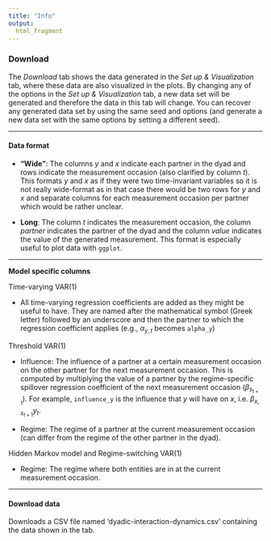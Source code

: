 ```yaml
---
title: "Info"
output: 
  html_fragment
---
```


### Download

The *Download* tab shows the data generated in the *Set up & Visualization* tab, where these data are also visualized in the plots. By changing any of the options in the *Set up & Visualization* tab, a new data set will be generated and therefore the data in this tab will change. You can recover any generated data set by using the same seed and options (and generate a new data set with the same options by setting a different seed).

***

#### Data format

* **"Wide"**: The columns *y* and *x* indicate each partner in the dyad and rows indicate the measurement occasion (also clarified by column *t*). This formats *y* and *x* as if they were two time-invariant variables so it is not really wide-format as in that case there would be two rows for *y* and *x* and separate columns for each measurement occasion per partner which would be rather unclear.

* **Long**: The column *t* indicates the measurement occasion, the column *partner* indicates the partner of the dyad and the column *value* indicates the value of the generated measurement. This format is especially useful to plot data with `ggplot`.

***

**Model specific columns**

Time-varying VAR(1)

* All time-varying regression coefficients are added as they might be useful to have. They are named after the mathematical symbol (Greek letter) followed by an underscore and then the partner to which the regression coefficient applies (e.g., $\alpha_{y,t}$ becomes `alpha_y`)

Threshold VAR(1)

* Influence: The influence of a partner at a certain measurement occasion on the other partner for the next measurement occasion. This is computed by multiplying the value of a partner by the regime-specific spillover regression coefficient of the next measurement occasion ($\beta_{s_{t+1}}$). For example, `influence_y` is the influence that $y$ will have on $x$, i.e. $\beta_{x, s_{t+1}} y_{t}$.

* Regime: The regime of a partner at the current measurement occasion (can differ from the regime of the other partner in the dyad).

Hidden Markov model and Regime-switching VAR(1)

* Regime: The regime where both entities are in at the current measurement occasion.

***

#### Download data

Downloads a CSV file named 'dyadic-interaction-dynamics.csv' containing the data shown in the tab.